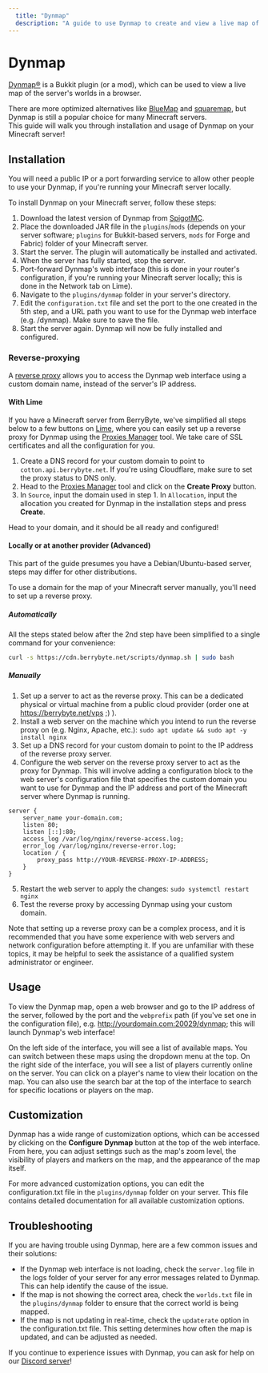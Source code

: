 ```yaml
---
  title: "Dynmap"
  description: "A guide to use Dynmap to create and view a live map of your Minecraft server."
---
```



# Dynmap

[Dynmap®](https://github.com/webbukkit/dynmap) is a Bukkit plugin (or a mod), which can be used to view a live map of the server's worlds in a browser.

There are more optimized alternatives like [BlueMap](https://github.com/BlueMap-Minecraft/BlueMap) and [squaremap](https://github.com/jpenilla/squaremap), but Dynmap is still a popular choice for many Minecraft servers.<br/>
This guide will walk you through installation and usage of Dynmap on your Minecraft server!

## Installation

<Callout type="warning" emoji="⚠️">
    You will need a public IP or a port forwarding service to allow other people to use your Dynmap, if you're running your Minecraft server locally.
</Callout>

To install Dynmap on your Minecraft server, follow these steps:

1. Download the latest version of Dynmap from [SpigotMC](https://www.spigotmc.org/resources/dynmap%C2%AE.274/).
2. Place the downloaded JAR file in the `plugins`/`mods` (depends on your server software; `plugins` for Bukkit-based servers, `mods` for Forge and Fabric) folder of your Minecraft server.
3. Start the server. The plugin will automatically be installed and activated.
4. When the server has fully started, stop the server.
5. Port-forward Dynmap's web interface (this is done in your router's configuration, if you're running your Minecraft server locally; this is done in the Network tab on Lime).
6. Navigate to the `plugins/dynmap` folder in your server's directory.
7. Edit the `configuration.txt` file and set the port to the one created in the 5th step, and a URL path you want to use for the Dynmap web interface (e.g. /dynmap). Make sure to save the file.
8. Start the server again. Dynmap will now be fully installed and configured.

### Reverse-proxying

A [reverse proxy](https://en.wikipedia.org/wiki/Reverse_proxy) allows you to access the Dynmap web interface using a custom domain name, instead of the server's IP address.

#### With Lime

If you have a Minecraft server from BerryByte, we've simplified all steps below to a few buttons on [Lime](../../lime/overview.md), where you can easily set up a reverse proxy for Dynmap using the [Proxies Manager](../../lime/proxies.md) tool. We take care of SSL certificates and all the configuration for you.

1. Create a DNS record for your custom domain to point to `cotton.api.berrybyte.net`. If you're using Cloudflare, make sure to set the proxy status to DNS only.
2. Head to the [Proxies Manager](../../lime/proxies.md) tool and click on the **Create Proxy** button.
3. In `Source`, input the domain used in step 1. In `Allocation`, input the allocation you created for Dynmap in the installation steps and press **Create**.

Head to your domain, and it should be all ready and configured!

#### Locally or at another provider (Advanced)

<Callout type="warning" emoji="⚠️">
    This part of the guide presumes you have a Debian/Ubuntu-based server, steps may differ for other distributions.
</Callout>

To use a domain for the map of your Minecraft server manually, you'll need to set up a reverse proxy.

##### Automatically

All the steps stated below after the 2nd step have been simplified to a single command for your convenience:
```bash copy
curl -s https://cdn.berrybyte.net/scripts/dynmap.sh | sudo bash
```

##### Manually

1. Set up a server to act as the reverse proxy. This can be a dedicated physical or virtual machine from a public cloud provider (order one at https://berrybyte.net/vps ;) ).
2. Install a web server on the machine which you intend to run the reverse proxy on (e.g. Nginx, Apache, etc.): `sudo apt update && sudo apt -y install nginx`
3. Set up a DNS record for your custom domain to point to the IP address of the reverse proxy server.
4. Configure the web server on the reverse proxy server to act as the proxy for Dynmap. This will involve adding a configuration block to the web server's configuration file that specifies the custom domain you want to use for Dynmap and the IP address and port of the Minecraft server where Dynmap is running.

```nginx copy
server {                                                                                                                                                   
    server_name your-domain.com;
    listen 80;
    listen [::]:80;
    access_log /var/log/nginx/reverse-access.log;
    error_log /var/log/nginx/reverse-error.log;
    location / {
        proxy_pass http://YOUR-REVERSE-PROXY-IP-ADDRESS;
    }
} 
```

5. Restart the web server to apply the changes: `sudo systemctl restart nginx`
6. Test the reverse proxy by accessing Dynmap using your custom domain.

Note that setting up a reverse proxy can be a complex process, and it is recommended that you have some experience with web servers and network configuration before attempting it. If you are unfamiliar with these topics, it may be helpful to seek the assistance of a qualified system administrator or engineer.

## Usage

To view the Dynmap map, open a web browser and go to the IP address of the server, followed by the port and the `webprefix` path (if you've set one in the configuration file), e.g. http://yourdomain.com:20029/dynmap; this will launch Dynmap's web interface!

On the left side of the interface, you will see a list of available maps. You can switch between these maps using the dropdown menu at the top. On the right side of the interface, you will see a list of players currently online on the server. You can click on a player's name to view their location on the map. You can also use the search bar at the top of the interface to search for specific locations or players on the map.

## Customization

Dynmap has a wide range of customization options, which can be accessed by clicking on the **Configure Dynmap** button at the top of the web interface. From here, you can adjust settings such as the map's zoom level, the visibility of players and markers on the map, and the appearance of the map itself.

For more advanced customization options, you can edit the configuration.txt file in the `plugins/dynmap` folder on your server. This file contains detailed documentation for all available customization options.

## Troubleshooting

If you are having trouble using Dynmap, here are a few common issues and their solutions:

- If the Dynmap web interface is not loading, check the `server.log` file in the logs folder of your server for any error messages related to Dynmap. This can help identify the cause of the issue.
- If the map is not showing the correct area, check the `worlds.txt` file in the `plugins/dynmap` folder to ensure that the correct world is being mapped.
- If the map is not updating in real-time, check the `updaterate` option in the configuration.txt file. This setting determines how often the map is updated, and can be adjusted as needed.

If you continue to experience issues with Dynmap, you can ask for help on our [Discord server](https://berrybyte.net/discord)!
